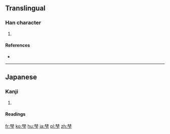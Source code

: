 ==Translingual==

===Han character===
{{Han char|rn=75|rad=木|as=07|sn=11|four=|canj=木木一卜 (DDMY)}}

# {{defn|Han|sort=木07}}

====References====
* {{Han ref|kx=0531.131|dkj=14910|hdz=21210.041|uh=68BA|ud=26810}}

----

==Japanese==

===Kanji===
{{ja-kanji|grade=|rs=木07}}

# {{defn|lang=ja|sort=木07}}

====Readings====
{{ja-readings|on=|kun=[[ふもと]] (fumoto)}}

[[fr:梺]]
[[ko:梺]]
[[hu:梺]]
[[ja:梺]]
[[pl:梺]]
[[zh:梺]]